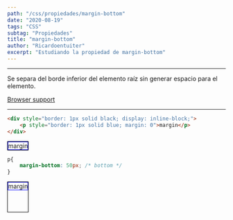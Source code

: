 ```yaml
---
path: "/css/propiedades/margin-bottom"
date: "2020-08-19"
tags: "CSS"
subtag: "Propiedades"
title: "margin-bottom"
author: "Ricardoentuiter"
excerpt: "Estudiando la propiedad de margin-bottom"
---
```


---
Se separa del borde inferior del elemento raíz sin generar espacio para el elemento.

[Browser support](https://caniuse.com/#search=margin-bottom)

---


```html
<div style="border: 1px solid black; display: inline-block;">
    <p style="border: 1px solid blue; margin: 0">margin</p>
</div>
```


<div style="border: 1px solid black; display: inline-block;">
    <p style="border: 1px solid blue; margin: 0">margin</p>
</div>



```css
p{
    margin-bottom: 50px; /* bottom */
}
```


<div style="border: 1px solid black; display: inline-block;">
    <p style="border: 1px solid blue; margin: 0; margin-bottom: 50px;">margin</p>
</div>